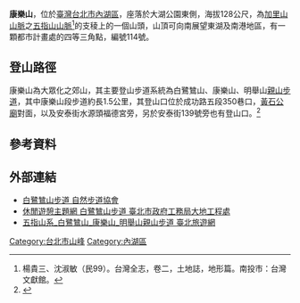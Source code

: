 {{Infobox Mountain
| 名稱 = 康樂山
| 照片 = Kangleshan 2.JPG
| 照片說明 = 康樂山三角點
| 海拔 = {{Convert|128|m|ft|0|link=on}}
| 位置 = [[台北市|台北市]][[內湖區|內湖區]]
| 山脈 = [[加里山山脈|加里山山脈]]之[[五指山山脈|五指山山脈]]
| 相對高度 = 
| 座標 = 
| 地形圖 = 
| 類別 = 
| 年齡 = 
| 最近喷发 = 
| 首次登頂 =
| 攀登路線 = 
| pushpin_map = Taiwan
| pushpin_map_caption = 康樂山的位置
| latd=25.0804722272102 |latNS=N
| longd=121.613255804629 |longEW=E
}}

'''康樂山'''，位於[[臺灣|臺灣]][[台北市|台北市]][[內湖區|內湖區]]，座落於大湖公園東側，海拔128公尺，為[[加里山山脈|加里山山脈]]之[[五指山山脈|五指山山脈]]<ref>楊貴三、沈淑敏（民99）。台灣全志，卷二，土地誌，地形篇。南投市：台灣文獻館。</ref>的支稜上的一個山頭，山頂可向南展望東湖及南港地區，有一顆都市計畫處的四等三角點，編號114號。

== 登山路徑 ==
康樂山為大眾化之郊山，其主要登山步道系統為白鷺鷥山、康樂山、明舉山[[親山步道|親山步道]]，其中康樂山段步道約長1.5公里，其登山口位於成功路五段350巷口，[[黃石公廟|黃石公廟]]對面，以及安泰街水源頭福德宮旁，另於安泰街139號旁也有登山口。<ref>{{cite web |url=http://www.tonyhuang39.com/tony0097.html |title=內湖．康樂山．森林小徑 |accessdate=2013-09-01 |work= |publisher=Tony的自然人文旅記 |archive-date=2021-04-16 |archive-url=https://web.archive.org/web/20210416083442/http://www.tonyhuang39.com/tony0097.html |dead-url=no }}</ref>

== 參考資料 ==
<references/>

==外部連結==
*[https://www.naturetrail.org.tw/trail_view.php?id=14 白鷺鷥山步道 自然步道協會] {{Wayback|url=https://www.naturetrail.org.tw/trail_view.php?id=14 |date=20200121042713 }}
*[http://gisweb.taipei.gov.tw/release/?p=2-6-6  休閒遊憩主題網  白鷺鷥山步道  臺北市政府工務局大地工程處] {{Wayback|url=http://gisweb.taipei.gov.tw/release/?p=2-6-6 |date=20190818055640 }}
*[https://web.archive.org/web/20190424200937/https://www.travel.taipei/zh-tw/attraction/details/180 五指山系_白鷺鷥山_康樂山_明舉山親山步道   臺北旅遊網]

[[Category:台北市山峰|Category:台北市山峰]]
[[Category:內湖區|Category:內湖區]]